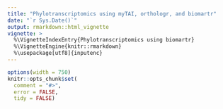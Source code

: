 ```yaml
---
title: "Phylotranscriptomics using myTAI, orthologr, and biomartr"
date: "`r Sys.Date()`"
output: rmarkdown::html_vignette
vignette: >
  %\VignetteIndexEntry{Phylotranscriptomics using biomartr}
  %\VignetteEngine{knitr::rmarkdown}
  %\usepackage[utf8]{inputenc}
---
```


```r
options(width = 750)
knitr::opts_chunk$set(
  comment = "#>",
  error = FALSE,
  tidy = FALSE)
```


